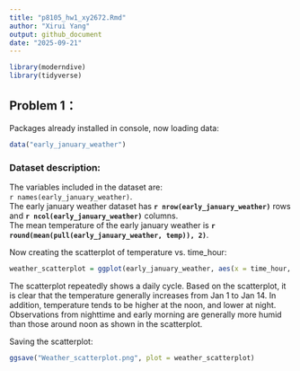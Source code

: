 ```yaml
---
title: "p8105_hw1_xy2672.Rmd"
author: "Xirui Yang"
output: github_document
date: "2025-09-21"
---
```


```r
library(moderndive)
library(tidyverse)
```

## Problem 1：

Packages already installed in console, now loading data:

```r
data("early_january_weather")
```

### Dataset description:
The variables included in the dataset are:  
``r names(early_january_weather)``.  
The early january weather dataset has **`r nrow(early_january_weather)`** rows and **`r ncol(early_january_weather)`** columns.  
The mean temperature of the early january weather is **`r round(mean(pull(early_january_weather, temp)), 2)`**.

Now creating the scatterplot of temperature vs. time_hour:

```r
weather_scatterplot = ggplot(early_january_weather, aes(x = time_hour, y = temp, color = humid)) + geom_point()
```

The scatterplot repeatedly shows a daily cycle. Based on the scatterplot, it is clear that the temperature generally increases from Jan 1 to Jan 14. In addition, temperature tends to be higher at the noon, and lower at night. Observations from nighttime and early morning are generally more humid than those around noon as shown in the scatterplot.

Saving the scatterplot:

```r
ggsave("Weather_scatterplot.png", plot = weather_scatterplot)
```

